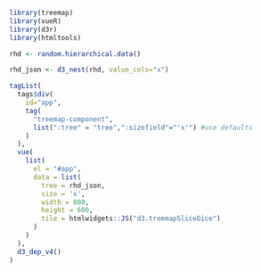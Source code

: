 ```{r}
library(treemap)
library(vueR)
library(d3r)
library(htmltools)

rhd <- random.hierarchical.data()

rhd_json <- d3_nest(rhd, value_cols="x")
```

<template id="d3treemap">
  <svg v-bind:style="styleObject">
    <g>
      <rect v-for="(node, index) in nodes" v-if="node.depth === 2" v-bind:x="node.x0" v-bind:width="node.x1 - node.x0" v-bind:y="node.y0" v-bind:height="node.y1 - node.y0" v-bind:style="{fill: color(node.parent.data.name)}"></rect>
    </g>
  </svg>
</template>
<script>
//create greetings component based on the greetings template
Vue.component('treemap-component', {
  template: '#d3treemap',
  props: {
    tree: Object,
    sizefield: {
      type: String,
      default: 'size'
    },
    treewidth: {
      type: Number,
      default: 400
    },
    treeheight: {
      type: Number,
      default: 400
    },
    tile: {
      type: Function,
      default: d3.treemapSquarify
    },
    color: {
      type: Function,
        default: d3.scaleOrdinal(d3.schemeCategory10)
    }
  },
  computed: {
    styleObject: function() {
      return {width: this.treewidth, height: this.treeheight}
    },
    treemap: function() { return this.calculate_tree() },
    nodes: function() {
      var color = this.color;
      var nodes = [];
      this.treemap.each(function(d) {
        nodes.push(d);
      });
      return nodes;
    }
  },
  methods: {
    calculate_tree: function() {
      var sizefield = this.sizefield;
      var d3t = d3.hierarchy(this.tree)
        .sum(function(d) {
          return d[sizefield]
        });
      return d3.treemap()
        .size([this.treewidth, this.treeheight])
        .tile(this.tile)
        .round(true)
        .padding(1)(d3t)
    }
  }
});
</script>


```{r}
tagList(
  tags$div(
    id="app",
    tag(
      "treemap-component",
      list(":tree" = "tree",":sizefield"="'x'") #use defaults
    )
  ),
  vue(
    list(
      el = "#app",
      data = list(
        tree = rhd_json,
        size = 'x',
        width = 800,
        height = 600,
        tile = htmlwidgets::JS("d3.treemapSliceDice")
      )
    )
  ),
  d3_dep_v4()
)
```
